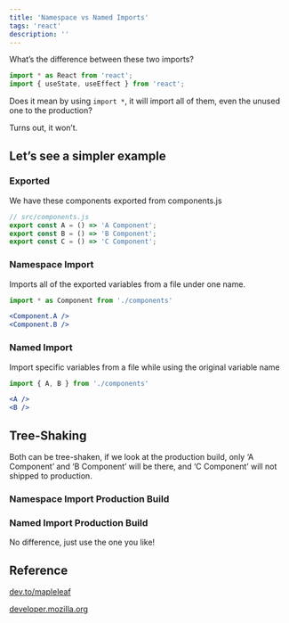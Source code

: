 ```yaml
---
title: 'Namespace vs Named Imports'
tags: 'react'
description: ''
---
```


What’s the difference between these two imports?

```jsx
import * as React from 'react';
import { useState, useEffect } from 'react';
```

Does it mean by using `import *`, it will import all of them, even the unused one to the production?

Turns out, it won’t.

## Let’s see a simpler example

### Exported

We have these components exported from components.js

```jsx
// src/components.js
export const A = () => 'A Component';
export const B = () => 'B Component';
export const C = () => 'C Component';
```

### Namespace Import

Imports all of the exported variables from a file under one name.

```jsx
import * as Component from './components'

<Component.A />
<Component.B />
```

### Named Import

Import specific variables from a file while using the original variable name

```jsx
import { A, B } from './components'

<A />
<B />
```

## Tree-Shaking

Both can be tree-shaken, if we look at the production build, only ‘A Component’ and ‘B Component’ will be there, and ‘C Component’ will not shipped to production.

### Namespace Import Production Build

<CloudinaryImg
  mdx
  publicId='theodorusclarence/shorts/react/namespace-vs-named/CleanShot_2023-03-23_at_23.42.33'
  alt='Namespace Import Production Build'
  width={919}
  height={233}
/>

### Named Import Production Build

<CloudinaryImg
  mdx
  publicId='theodorusclarence/shorts/react/namespace-vs-named/CleanShot_2023-03-24_at_12.48.40'
  alt='Named Import Production Build'
  width={902}
  height={223}
/>

No difference, just use the one you like!

## Reference

[dev.to/mapleleaf](https://dev.to/mapleleaf/es6-modules-and-default-imports-p0)

[developer.mozilla.org](https://developer.mozilla.org/en-US/docs/Web/JavaScript/Reference/Statements/import#namespace_import)
